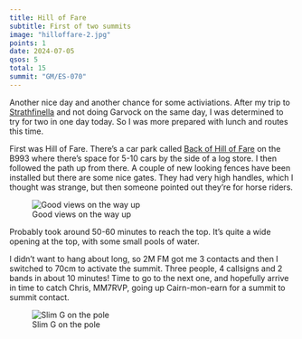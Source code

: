 ```yaml
---
title: Hill of Fare
subtitle: First of two summits
image: "hilloffare-2.jpg"
points: 1
date: 2024-07-05
qsos: 5
total: 15
summit: "GM/ES-070"
---
```


Another nice day and another chance for some activiations. After my trip to [Strathfinella](/sota/2024/gm-es-075/) and not doing Garvock on the same day, I was determined to try for two in one day today. So I was more prepared with lunch and routes this time.

First was Hill of Fare. There's a car park called [Back of Hill of Fare](https://maps.app.goo.gl/ERdUMuy4Y7aU9nzL8) on the B993 where there's space for 5-10 cars by the side of a log store. I then followed the path up from there. A couple of new looking fences have been installed but there are some nice gates. They had very high handles, which I thought was strange, but then someone pointed out they're for horse riders.

![Good views on the way up](hilloffare-1.jpg)

Probably took around 50-60 minutes to reach the top. It's quite a wide opening at the top, with some small pools of water.

I didn't want to hang about long, so 2M FM got me 3 contacts and then I switched to 70cm to activate the summit. Three people, 4 callsigns and 2 bands in about 10 minutes! Time to go to the next one, and hopefully arrive in time to catch Chris, MM7RVP, going up Cairn-mon-earn for a summit to summit contact.

![Slim G on the pole](hilloffare-3.jpg)
